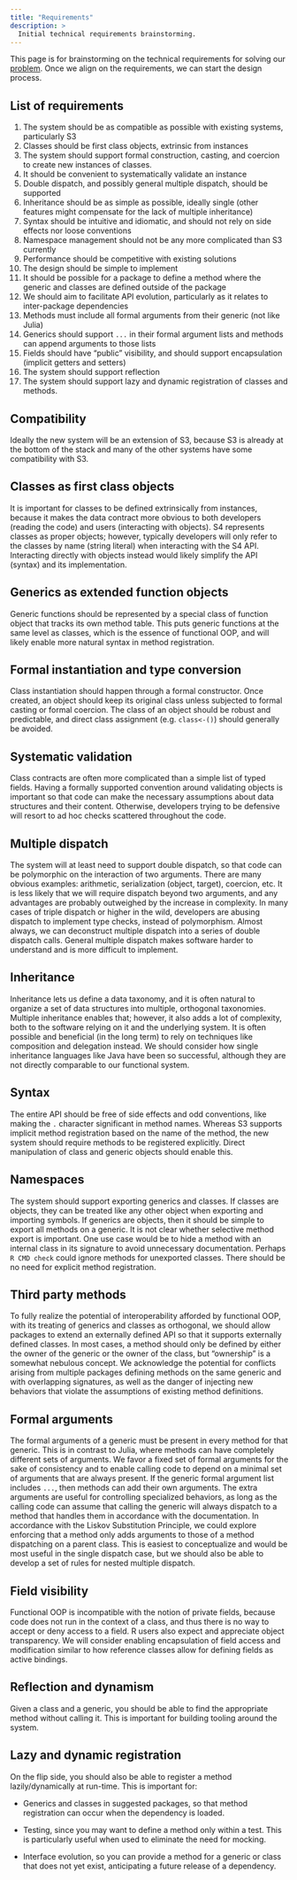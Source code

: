 ```yaml
---
title: "Requirements"
description: >
  Initial technical requirements brainstorming.
---
```



This page is for brainstorming on the technical requirements for solving our [problem](https://github.com/RConsortium/S7/wiki/Problem-Statement).
Once we align on the requirements, we can start the design process.

## List of requirements

1.  The system should be as compatible as possible with existing systems, particularly S3
2.  Classes should be first class objects, extrinsic from instances
3.  The system should support formal construction, casting, and coercion to create new instances of classes.
4.  It should be convenient to systematically validate an instance
5.  Double dispatch, and possibly general multiple dispatch, should be supported
6.  Inheritance should be as simple as possible, ideally single (other features might compensate for the lack of multiple inheritance)
7.  Syntax should be intuitive and idiomatic, and should not rely on side effects nor loose conventions
8.  Namespace management should not be any more complicated than S3 currently
9.  Performance should be competitive with existing solutions
10. The design should be simple to implement
11. It should be possible for a package to define a method where the generic and classes are defined outside of the package
12. We should aim to facilitate API evolution, particularly as it relates to inter-package dependencies
13. Methods must include all formal arguments from their generic (not like Julia)
14. Generics should support `...` in their formal argument lists and methods can append arguments to those lists
15. Fields should have "public" visibility, and should support encapsulation (implicit getters and setters)
16. The system should support reflection
17. The system should support lazy and dynamic registration of classes and methods.

## Compatibility

Ideally the new system will be an extension of S3, because S3 is already at the bottom of the stack and many of the other systems have some compatibility with S3.

## Classes as first class objects

It is important for classes to be defined extrinsically from instances, because it makes the data contract more obvious to both developers (reading the code) and users (interacting with objects).
S4 represents classes as proper objects; however, typically developers will only refer to the classes by name (string literal) when interacting with the S4 API. Interacting directly with objects instead would likely simplify the API (syntax) and its implementation.

## Generics as extended function objects

Generic functions should be represented by a special class of function object that tracks its own method table.
This puts generic functions at the same level as classes, which is the essence of functional OOP, and will likely enable more natural syntax in method registration.

## Formal instantiation and type conversion

Class instantiation should happen through a formal constructor.
Once created, an object should keep its original class unless subjected to formal casting or formal coercion.
The class of an object should be robust and predictable, and direct class assignment (e.g. `class<-()`) should generally be avoided.

## Systematic validation

Class contracts are often more complicated than a simple list of typed fields.
Having a formally supported convention around validating objects is important so that code can make the necessary assumptions about data structures and their content.
Otherwise, developers trying to be defensive will resort to ad hoc checks scattered throughout the code.

## Multiple dispatch

The system will at least need to support double dispatch, so that code can be polymorphic on the interaction of two arguments.
There are many obvious examples: arithmetic, serialization (object, target), coercion, etc.
It is less likely that we will require dispatch beyond two arguments, and any advantages are probably outweighed by the increase in complexity.
In many cases of triple dispatch or higher in the wild, developers are abusing dispatch to implement type checks, instead of polymorphism.
Almost always, we can deconstruct multiple dispatch into a series of double dispatch calls.
General multiple dispatch makes software harder to understand and is more difficult to implement.

## Inheritance

Inheritance lets us define a data taxonomy, and it is often natural to organize a set of data structures into multiple, orthogonal taxonomies.
Multiple inheritance enables that; however, it also adds a lot of complexity, both to the software relying on it and the underlying system.
It is often possible and beneficial (in the long term) to rely on techniques like composition and delegation instead.
We should consider how single inheritance languages like Java have been so successful, although they are not directly comparable to our functional system.

## Syntax

The entire API should be free of side effects and odd conventions, like making the `.` character significant in method names.
Whereas S3 supports implicit method registration based on the name of the method, the new system should require methods to be registered explicitly.
Direct manipulation of class and generic objects should enable this.

## Namespaces

The system should support exporting generics and classes.
If classes are objects, they can be treated like any other object when exporting and importing symbols.
If generics are objects, then it should be simple to export all methods on a generic.
It is not clear whether selective method export is important.
One use case would be to hide a method with an internal class in its signature to avoid unnecessary documentation.
Perhaps `R CMD check` could ignore methods for unexported classes.
There should be no need for explicit method registration.

## Third party methods

To fully realize the potential of interoperability afforded by functional OOP, with its treating of generics and classes as orthogonal, we should allow packages to extend an externally defined API so that it supports externally defined classes.
In most cases, a method should only be defined by either the owner of the generic or the owner of the class, but "ownership" is a somewhat nebulous concept.
We acknowledge the potential for conflicts arising from multiple packages defining methods on the same generic and with overlapping signatures, as well as the danger of injecting new behaviors that violate the assumptions of existing method definitions.

## Formal arguments

The formal arguments of a generic must be present in every method for that generic.
This is in contrast to Julia, where methods can have completely different sets of arguments.
We favor a fixed set of formal arguments for the sake of consistency and to enable calling code to depend on a minimal set of arguments that are always present.
If the generic formal argument list includes `...`, then methods can add their own arguments.
The extra arguments are useful for controlling specialized behaviors, as long as the calling code can assume that calling the generic will always dispatch to a method that handles them in accordance with the documentation.
In accordance with the Liskov Substitution Principle, we could explore enforcing that a method only adds arguments to those of a method dispatching on a parent class.
This is easiest to conceptualize and would be most useful in the single dispatch case, but we should also be able to develop a set of rules for nested multiple dispatch.

## Field visibility

Functional OOP is incompatible with the notion of private fields, because code does not run in the context of a class, and thus there is no way to accept or deny access to a field.
R users also expect and appreciate object transparency.
We will consider enabling encapsulation of field access and modification similar to how reference classes allow for defining fields as active bindings.

## Reflection and dynamism

Given a class and a generic, you should be able to find the appropriate method without calling it.
This is important for building tooling around the system.

## Lazy and dynamic registration

On the flip side, you should also be able to register a method lazily/dynamically at run-time.
This is important for:

-   Generics and classes in suggested packages, so that method registration can occur when the dependency is loaded.

-   Testing, since you may want to define a method only within a test.
    This is particularly useful when used to eliminate the need for mocking.

-   Interface evolution, so you can provide a method for a generic or class that does not yet exist, anticipating a future release of a dependency.
